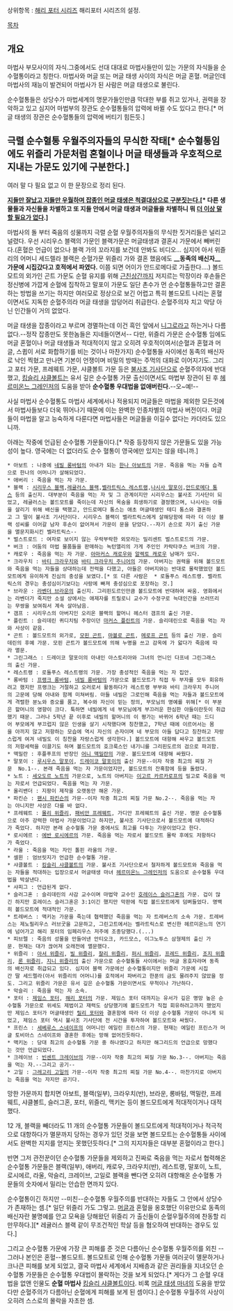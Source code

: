 상위항목 : [[해리 포터 시리즈]]
해리포터 시리즈의 설정.

[[목차]]

== 개요 ==
마법사 부모사이의 자식.그중에서도 선대 대대로 마법사들만이 있는 가문의 자식들을 순수혈통이라고 칭한다. 마법사와 머글 또는 머글 태생 사이의 자식은 머글 혼혈. 머글인데 마법사의 재능이 발견되어 마법사가 된 사람은 머글 태생으로 불린다.

순수혈통들은 상당수가 마법세계의 명문가들인만큼 막대한 부를 쥐고 있거나, 권력을 장악하고 있고 심지어 마법부의 장관도 순수혈통들의 압력에 바뀔 수도 있다고 한다.[* 머글 태생의 장관은 순수혈통들의 압력에 버티기 힘든듯.]

== 극렬 순수혈통 우월주의자들의 무식한 작태[* 순수혈통임에도 위즐리 가문처럼 혼혈이나 머글 태생들과 우호적으로 지내는 가문도 있기에 구분한다.] ==
여러 말 다 필요 없고 이 한 문장으로 정리 된다.

'''[[선민사상|지들만 잘났고 지들만 우월하며 잡종인 머글 태생은 척결대상으로 구분짓는다.]][* 다른 생물들과 자신들을 차별하고 또 지들 안에서 머글 태생과 머글들을 차별하니 뭐 [[더 이상 말할 필요가 없다]].]'''

마법사의 돌 부터 죽음의 성물까지 극렬 순혈 우월주의자들의 무식한 짓거리들은 널리고 널렸다. 우선 시리우스 블랙의 가문인 블랙가문은 머글태생과 결혼시 가문에서 빼버린다.(혼혈은 언급이 없으나 블랙 가의 꼬라지를 보건데 안봐도 비디오... 심지어 아서 위즐리의 어머니 세드렐라 블랙은 순혈가문 위즐리 가와 결혼 했음에도 '''__동족의 배신자__ 가문에 시집갔다고 호적에서 파였다.''' 이쯤 되면 어이가 안드로메다로 가출한다....) 볼드모트의 외가인 곤트 가문도 순혈 유지를 위해 [[근친상간]]까지 저지르는 막장이라 후손들은 정신병에 가깝게 순혈에 집착하고 말포이 가문도 일단 촌수가 먼 순수혈통들하고만 결혼하는 방법을 쓰기는 하지만 여러모로 정상으로 보긴 어렵고 특히 볼드모트 나리는 혼혈이면서도 지독한 순혈주의라 머글 태생을 암덩어리 취급한다. 순혈주의자 치고 악당 아닌 인간들이 거의 없었다.

머글 태생을 잡종이라고 부르며 경멸하는데 이건 흑인 앞에서 [[니그로]]라고 하는거나 다름없다.--정작 잡종만도 못한놈들은 지네들이면서--
다만, 위즐리 가문은 순수혈통 임에도 머글 혼혈이나 머글 태생들과 적대적이지 않고 오히려 우호적이여서(순혈과 혼혈과 머글, 스큅이 서로 화합하기를 비는 것이나 마찬가지) 순수혈통들 사이에선 동족의 배신자로 낙인 찍혔고 만나면 기본이 언쟁이며 비밀의 방때는 주먹의 대화로 이어지기도. 그리고 포터 가문, 프레웨트 가문, 샤클볼트 가문 등은 [[불사조 기사단]]으로 순혈주의자에 반대했고, [[킹슬리 샤클볼트]]는 유서 깊은 순수혈통 가문 출신이면서도 마법부 장관이 된 후 [[헤르미온느 그레인저]]의 도움을 받아 '''순수혈통 우대법을 없애버린다.'''--오~예!--

사실 마법사 순수혈통도 마법사 세계에서나 적용되지 머글들은 마법을 제외한 모든것에서 마법사들보다 더욱 뛰어나기 때문에 이는 완벽한 인종차별의 마법사 버전이다. 머글들이 마법을 알고 능숙하게 다룬다면 마법사들은 머글들을 이길수 없다는 카더라도 있으니까.

아래는 작중에 언급된 순수혈통 가문들이다.[* 작중 등장하지 않은 가문들도 있을 가능성이 높다. 영국에는 더 없더라도 순수 혈통이 영국에만 있지는 않을 테니까.]

 * 아보트 : 나중에 [[네빌 롱바텀]]의 아내가 되는 [[한나 아보트]]의 가문. 죽음을 먹는 자들 습격으로 한나의 어머니가 살해되었다.
 * 애버리 : 죽음을 먹는 자 가문.
 * 블랙 : [[시리우스 블랙]],[[레귤러스 블랙]],[[벨라트릭스 레스트랭]],[[나시사 말포이]],[[안드로메다 통스]] 등의 출신지. 대부분이 죽음을 먹는 자 및 그 관계이지만 시리우스는 불사조 기사단이 되었고, 레귤러스는 볼드모트를 죽이는데 자신의 목숨을 희생하기로 결정했으며, 나시사는 아들을 살리기 위해 배신을 택했고, 안드로메다 통스는 애초 머글태생인 테디 통스와 결혼하고 그 딸이 불사조 기사단이다. 시리우스 블랙이 벨라트릭스에게 살해당함에 따라 더 이상 블랙 성씨를 이어갈 남자 후손이 앖어져서 가문이 문을 닫았다.--자기 손으로 자기 출신 가문을 멸문지화시킨 벨라트릭스--
 * 벌스트로드 : 여자로 보이지 않는 우락부락한 외모라는 밀리센트 벌스트로드의 가문.
 * 버크 : 어둠의 마법 물품들을 판매하는 녹턴앨리의 가게 주인인 카락타쿠스 버크의 가문.
 * 캐로우 : 죽음을 먹는 자 가문. [[아마커스 캐로우]]와 [[알렉토 캐로우]] 남매가 있다.
 * 크라우치 : [[바티 크라우치]]와 [[바티 크라우치 주니어]]의 가문. 아버지는 권력을 위해 볼드모트와 죽음을 먹는 자들을 상대하는데 전력을 다했고, 아들은 아버지와는 반대로 몰락했었던 볼드모트에게 유이하게 진심의 충성을 보였다.[* 또 다른 사람은  * 로돌푸스 레스트랭. 벨라트릭스의 경우는 충성심이기보다는 사랑에 빠져 충성심으로 포장하는 것.]
 * 브라운 : [[라벤더 브라운]]의 출신지. 그리핀도르인만큼 볼드모트에 반대하여 싸움. 영화에서는 라벤더가 죽지만 소설 상에서는 애제자를 트릴로니 교수가 수정구로 늑대인간을 쓰러뜨리는 무쌍을 보여줘서 계속 살아남음.
 * 갬프 : 시리우스의 아버지인 오리온 블랙의 할머니 헤스터 갬프의 출신 가문.
 * 플린트 : 슬리데린 퀴디치팀 주장이던 [[마커스 플린트]]의 가문. 슬리데린으로 죽음을 먹는 자와 사상이 같음.
 * 곤트 : 볼드모트의 외가로, [[모핀 곤트]], [[마볼로 곤트]], [[메로프 곤트]] 등의 출신 가문. 슬리데린의 후예 가문. 모핀 곤트가 볼드모트에 의해 누명을 쓰고 감옥에 가 앓다가 죽음에 따라 멸문.
 * 그린그래스 : 드레이코 말포이의 아내인 아스토리아와 그녀의 언니인 다프네 그린그래스의 출신 가문.
 * 레스트랭 : 로돌푸스 레스트랭의 가문. 가장 충성적인 죽음을 먹는 자 집안.
 * 롱바텀 : [[프랭크 롱바텀]], [[네빌 롱바텀]]의 가문으로 볼드모트가 직접 두 부자를 모두 회유하려고 했지만 프랭크는 거절하고 오러로서 활동하다가 레스트랭 부부와 바티 크라우치 주니어의 고문에 당해 아내와 함께 미쳐버림. 아들 네빌은 그로인해 죽음을 먹는 자들과 볼드모트에게 격렬한 분노와 증오를 품고, 복수와 자신이 믿는 정의, 부모님의 명예를 위해[* 이 부분은 할머니의 영향이 크다. 툭하면 네빌에게 네 부모님에게 부끄러운 한심한 아들이란듯이 취급했기 때문. 그러나 5학년 끝 이후로 네빌의 할머니의 이 평가는 바뀌어 6학년 때는 드디어 부모에게 부끄럽지 않은 인생을 살기 시작했다며 칭찬했고, 7학년 때에 이르어서는 몸을 아끼지 않고 저항하는 모습에 역시 자신의 손자이며 네 부모의 아들 답다고 칭찬하고 자랑스럽게 여겨 네빌도 이 칭찬을 자랑스럽게 생각한다.] 볼드모트에 대항해 싸우고 볼드모트의 저항세력을 이끌기도 하며 볼드모트의 호크룩스인 내기니를 그리핀도르의 검으로 파괴함.
 * 맥밀란 : 후플푸프의 반장인 [[어니 맥밀란]]의 가문. 볼드모트에 대항해 싸웠다.
 * 말포이 : [[루시우스 말포이]], [[드레이코 말포이]]의 출신 가문--이자 작중 최고의 찌질 가문  No.1--. 본래 죽음을 먹는 자 가문이었지만, 볼드모트의 잔혹함에 등을 돌렸다.
 * 노트 : [[세오도르 노트]]의 가문으로, 노트의 아버지는 [[이고르 카르카로프]]의 밀고로 죽음을 먹는 자로서 언급되었다. 죽음을 먹는 자 가문.
 * 올리밴더 : 지팡이 제작을 오랫동안 해온 가문.
 * 파킨슨 : [[팬시 파킨슨]]의 가문--이자 작중 최고의 찌질 가문 No.2--. 죽음을 먹는 자는 아니지만 사상은 다를 바 없다.
 * 프레웨트 : [[몰리 위즐리]], [[패비안 프레웨트]], 가디안 프레웨트의 출신 가문. 명문 순수혈통으로 아주 강력한 마법사 가문이었다고 하지만, 불사조 기사단으로서 볼드모트에 대적하다가 죽었다. 하지만 본래 순수혈통 가문 중에서도 최고를 다투는 가문이었다고 한다.
 * 로시에르 : [[에반 로시에르]]의 가문. 죽음을 먹는 자로서 볼드모트 몰락 후에도 저항하다가 죽었다.
 * 라울 : 죽음을 먹는 자인 톨핀 라울의 가문. 
 * 셀윈 : 엄브릿지가 언급한 순수혈통 가문.
 * 샤클볼트 : [[킹슬리 샤클볼트]]의 가문. 불사조 기사단으로서 철저하게 볼드모트와 죽음을 먹는 자들을 적대하는 입장으로서 머글태생 마녀 [[헤르미온느 그레인저]]의 도움으로 순수혈통 우대법을 박살낸다.
 * 샤피그 : 언급된게 없다.
 * 슬러그혼 : 슬리데린의 사감 교수이며 마법약 교수인 [[호레이스 슬러그혼]]의 가문. 겁이 많긴 하지만 호레이스 슬러그혼은 3:1이긴 했지만 막판에 직접 볼드모트에게 덤벼들었다. 명백히 볼드모트에 적대적인 가문.
 * 트레버스 : 맥키논 가문을 죽는데 협력했던 죽음을 먹는 자 트레버스의 소속 가문. 트레버스는 제노필리우스 러브굿을 고문하고, 그린고트에서는 벨라트릭스로 변신한 헤르미온느의 연기에 넘어가고 해리 포터의 임페리우스 저주에 조종당했다.(...)
 * 피브렐 : 죽음의 성물을 만들어낸 안티오크, 카드모스, 이그노투스 삼형제의 출신 가문. 현재는 대가 끊어져 오래전에 멸문했다.
 * 위즐리 : [[아서 위즐리]], [[빌 위즐리]], [[찰리 위즐리]], [[퍼시 위즐리]], [[프레드 위즐리]], [[조지 위즐리]], [[론 위즐리]], [[지니 위즐리]]의 출신 가문으로 순수혈통들 사이에서는 머글 옹호자라며 동족의 배신자로 취급되고 있다. 심지어 블랙 가문에선 순수혈통이지만 위즐리 가문에 시집간 딸 세드렐라(아서 위즐리의 어머니)를 호적에서 파버리고 한푼의 금도 물려주지 않았을 정도. 그리고 위즐리 가문은 유서 깊은 순수혈통 가문이면서도 무척이나 가난하다.
 * 악슬리 : 죽음을 먹는 자 소속. 
 * 포터 : [[제임스 포터]], [[해리 포터]]의 가문. 제임스 포터 대까지는 유서가 깊은 명망 높은 순수혈통 가문으로 위세도 제법이고 재력도 상당했기에 볼드모트가 직접 회유하려고까지 했었지만 제임스 포터가 머글태생인 [[릴리 포터]]와 결혼함에 따라 더 이상 순수혈통 가문이 아니게 되었고, 제임스 포터 역시 불사조 기사단에 전 시간을 투자하여 볼드모트와 싸웠다.
 * 프린스 : [[세베루스 스네이프]]의 어머니인 에일린 프린스의 가문. 현재는 에일린 프린스가 머글 토비아스 스네이프와 결혼한 후에는 망해 없어진듯하다.
 * 맥키논 : 당대 최고의 순수혈통 가문 중 하나였다고 하지만 해그리드의 언급으로 망했다는 것만 언급되었다.
 * 크레이브 : [[빈센트 크레이브]]의 가문--이자 작중 최고의 찌질 가문 No.3--. 아버지는 죽음을 먹는 자.--그리고 공기--
 * 고일 : [[그레고리 고일]]의 가문--이자 작중 최고의 찌질 가문 No.4--. 마찬가지로 아버지는 죽음을 먹는 자지만 공기다.

망한 가문까지 합치면 아보트, 블랙(일부), 크라우치(반), 브라운, 롱바텀, 맥밀란, 프레웨트, 샤클볼트, 슬러그혼, 포터, 위즐리, 맥키논 등이 볼드모트에게 적대적이거나 대적했다.

12 개, 블랙을 빼더라도 11 개의 순수혈통 가문들이 볼드모트에게 적대적이거나 적극적으로 대항하다가 멸문까지 당하는 경우가 있던 것을 보면 볼드모트는 순수혈통들 사이에서도 완벽한 지지를 얻지는 못했던듯하다.[* 그의 지지자들은 대부분 혼혈이라고 한다.]

반면 그저 관전꾼이던 순수혈통 가문들을 제외하고 진짜로 죽음을 먹는 자로서 협력해온 순수혈통 가문들은 블랙(일부), 애버리, 캐로우, 크라우치(반), 레스트랭, 말포이, 노트, 로시에르, 라울, 악슬리, 크레이브, 고일로 블랙을 뺀다면 오히려 대항해온 순수혈통 가문들의 숫자에서 밀리는 안습한 면까지 있다.

순수혈통이긴 하지만 --미친--순수혈통 우월주의를 반대하는 자들도 그 안에서 상당수가 존재하는 셈.[* 일단 위즐리 가도 그렇고. [[머글]]과 혼혈을 옹호했단 이유만으로 동족의 배신자란 불명예를 안고 모욕을 당해왔던 위즐리 가 출신들이 순혈우월주의에 찬동할 리 만무하다.][* 레귤러스 블랙 같이 무조건적인 학살 등을 혐오하여 반대하는 경우도 있다.]

그리고 순수혈통 가문에 가장 큰 피해를 준 것은 다름아닌 순수혈통 우월주의를 외친 --그러나 본인은 혼혈--볼드모트. 볼드모트로 인해 순수혈통 가문들 여러곳이 멸문하거나 크나큰 피해를 보게 되었고, 결국 마법사 세계에서 지배층과 같은 권리들을 지녀오던 순수혈통 가문들은 순수혈통 우대법이 몰락하는 것을 보게 되었다.[* 게다가 그 순혈 우대법을 없앤 인물도 '''순혈 마법사''' [[킹슬리 샤클볼트]]이다. 비록 [[헤르미온느 그레인저|머글 태생 마녀]]의 도움을 받았다만 순혈주의가 다름아닌 순혈에게 피해를 보게 된 셈이다.] 순수혈통 우월주의 사상이 오히려 스스로의 몰락을 자초한 셈.
